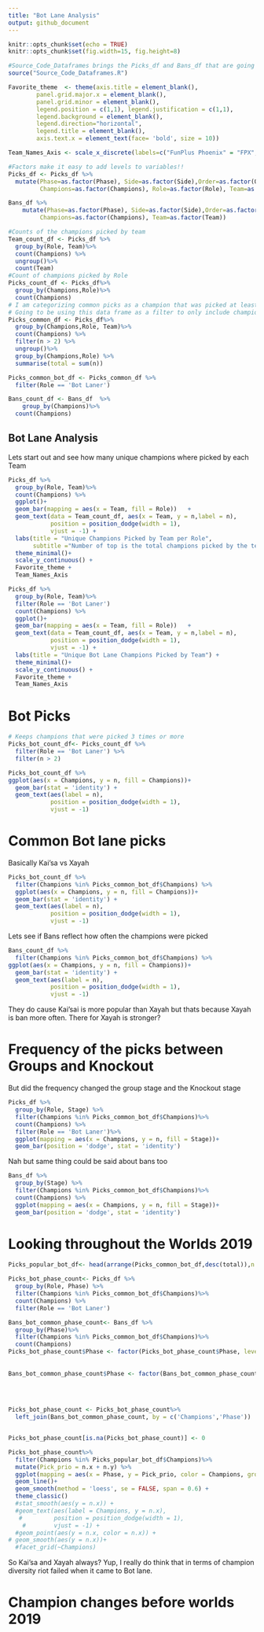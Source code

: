 ```yaml
---
title: "Bot Lane Analysis"
output: github_document
---
```


```r
knitr::opts_chunk$set(echo = TRUE)
knitr::opts_chunk$set(fig.width=15, fig.height=8)

#Source_Code_Dataframes brings the Picks_df and Bans_df that are going to be used in this R Markdown
source("Source_Code_Dataframes.R")

Favorite_theme  <- theme(axis.title = element_blank(),
        panel.grid.major.x = element_blank(),
        panel.grid.minor = element_blank(),
        legend.position = c(1,1), legend.justification = c(1,1),
        legend.background = element_blank(),
        legend.direction="horizontal",
        legend.title = element_blank(),
        axis.text.x = element_text(face= 'bold', size = 10))

Team_Names_Axis <- scale_x_discrete(labels=c("FunPlus Phoenix" = "FPX", "G2 Esports" = "G2", "SK Telecom T1" = "SKT", "Invictus Gaming" = "IG","DAMWON Gaming" = "DWG", "Splyce" =  "SPY", "Fnatic" = "FNC", "Griffin" = "GRF", "Team Liquid" = "TL", "ahq eSports Club" = "AHQ","Royal Never Give Up" = "RNG", "Clutch Gaming" = "CG", "Hong Kong Attitude" = "HKA", "Cloud9" = "C9", "J Team" = "JT", "GAM Esports" = "GAM"))

#Factors make it easy to add levels to variables!!
Picks_df <- Picks_df %>%
  mutate(Phase=as.factor(Phase), Side=as.factor(Side),Order=as.factor(Order),
         Champions=as.factor(Champions), Role=as.factor(Role), Team=as.factor(Team))

Bans_df %>%
    mutate(Phase=as.factor(Phase), Side=as.factor(Side),Order=as.factor(Order),
         Champions=as.factor(Champions), Team=as.factor(Team))

#Counts of the champions picked by team
Team_count_df <- Picks_df %>%
  group_by(Role, Team)%>%
  count(Champions) %>%
  ungroup()%>%
  count(Team)
#Count of champions picked by Role
Picks_count_df <- Picks_df%>%
  group_by(Champions,Role)%>%
  count(Champions)
# I am categorizing common picks as a champion that was picked at least 3 times by one or more teams
# Going to be using this data frame as a filter to only include champions that made it past these parameters
Picks_common_df <- Picks_df%>%
  group_by(Champions,Role, Team)%>%
  count(Champions) %>%
  filter(n > 2) %>%
  ungroup()%>%
  group_by(Champions,Role) %>%
  summarise(total = sum(n))

Picks_common_bot_df <- Picks_common_df %>%
  filter(Role == 'Bot Laner')

Bans_count_df <- Bans_df  %>%
    group_by(Champions)%>%
  count(Champions)

```

## Bot Lane Analysis

Lets start out and see how many unique champions where picked by each Team

```r
Picks_df %>%
  group_by(Role, Team)%>%
  count(Champions) %>%
  ggplot()+
  geom_bar(mapping = aes(x = Team, fill = Role))   +
  geom_text(data = Team_count_df, aes(x = Team, y = n,label = n),
            position = position_dodge(width = 1),
            vjust = -1) +
  labs(title = "Unique Champions Picked by Team per Role",
       subtitle ="Number of top is the total champions picked by the team. The bar are separeted by color per role and legend is on the top right") +
  theme_minimal()+
  scale_y_continuous() +
  Favorite_theme +
  Team_Names_Axis

```
```r
Picks_df %>%
  group_by(Role, Team)%>%
  filter(Role == 'Bot Laner')
  count(Champions) %>%
  ggplot()+
  geom_bar(mapping = aes(x = Team, fill = Role))   +
  geom_text(data = Team_count_df, aes(x = Team, y = n,label = n),
            position = position_dodge(width = 1),
            vjust = -1) +
  labs(title = "Unique Bot Lane Champions Picked by Team") +
  theme_minimal()+
  scale_y_continuous() +
  Favorite_theme +
  Team_Names_Axis
```
# Bot Picks


```r
# Keeps champions that were picked 3 times or more
Picks_bot_count_df<- Picks_count_df %>%  
  filter(Role == 'Bot Laner') %>%
  filter(n > 2)

Picks_bot_count_df %>%
ggplot(aes(x = Champions, y = n, fill = Champions))+
  geom_bar(stat = 'identity') +
  geom_text(aes(label = n),
            position = position_dodge(width = 1),
            vjust = -1)  
```
# Common Bot lane picks
Basically Kai'sa vs Xayah

```r
Picks_bot_count_df %>%
  filter(Champions %in% Picks_common_bot_df$Champions) %>%
  ggplot(aes(x = Champions, y = n, fill = Champions))+
  geom_bar(stat = 'identity') +
  geom_text(aes(label = n),
            position = position_dodge(width = 1),
            vjust = -1)
```
Lets see if Bans reflect how often the champions were picked
```r
Bans_count_df %>%
  filter(Champions %in% Picks_common_bot_df$Champions) %>%
ggplot(aes(x = Champions, y = n, fill = Champions))+
  geom_bar(stat = 'identity') +
  geom_text(aes(label = n),
            position = position_dodge(width = 1),
            vjust = -1)
```
They do cause Kai'sai is more popular than Xayah but thats because Xayah is ban more often.
There for Xayah is stronger?

# Frequency of the picks between Groups and Knockout
But did the frequency changed the group stage and the Knockout stage
```r
Picks_df %>%
  group_by(Role, Stage) %>%
  filter(Champions %in% Picks_common_bot_df$Champions)%>%
  count(Champions) %>%
  filter(Role == 'Bot Laner')%>%
  ggplot(mapping = aes(x = Champions, y = n, fill = Stage))+
  geom_bar(position = 'dodge', stat = 'identity')
```
Nah but same thing could be said about bans too
```r
Bans_df %>%
  group_by(Stage) %>%
  filter(Champions %in% Picks_common_bot_df$Champions)%>%
  count(Champions) %>%
  ggplot(mapping = aes(x = Champions, y = n, fill = Stage))+
  geom_bar(position = 'dodge', stat = 'identity')
```
# Looking throughout the Worlds 2019
```r
Picks_popular_bot_df<- head(arrange(Picks_common_bot_df,desc(total)),n = 2)

Picks_bot_phase_count<- Picks_df %>%
  group_by(Role, Phase) %>%
  filter(Champions %in% Picks_common_bot_df$Champions)%>%
  count(Champions) %>%
  filter(Role == 'Bot Laner')

Bans_bot_common_phase_count<- Bans_df %>%
  group_by(Phase)%>%
  filter(Champions %in% Picks_common_bot_df$Champions)%>%
  count(Champions)
Picks_bot_phase_count$Phase <- factor(Picks_bot_phase_count$Phase, levels = c('Day 1','Day 2','Day 3','Day 4','Day 5',
                                                                              'Day 6','Day 7','Day 8','Tiebreakers',
                                                                              'Quarterfinals','Semifinals','Finals'))
Bans_bot_common_phase_count$Phase <- factor(Bans_bot_common_phase_count$Phase, levels = c('Day 1','Day 2','Day 3','Day 4',
                                                                                    'Day 5','Day 6','Day 7','Day 8',
                                                                                    'Tiebreakers','Quarterfinals',
                                                                                    'Semifinals','Finals'))

Picks_bot_phase_count <- Picks_bot_phase_count%>%
  left_join(Bans_bot_common_phase_count, by = c('Champions','Phase'))


Picks_bot_phase_count[is.na(Picks_bot_phase_count)] <- 0

Picks_bot_phase_count%>%
  filter(Champions %in% Picks_popular_bot_df$Champions)%>%
  mutate(Pick_prio = n.x + n.y) %>%
  ggplot(mapping = aes(x = Phase, y = Pick_prio, color = Champions, group = Champions))+
  geom_line()+
  geom_smooth(method = 'loess', se = FALSE, span = 0.6) +
  theme_classic()
  #stat_smooth(aes(y = n.x)) +
  #geom_text(aes(label = Champions, y = n.x),
   #         position = position_dodge(width = 1),
    #        vjust = -1) +
  #geom_point(aes(y = n.x, color = n.x)) +
# geom_smooth(aes(y = n.x))+
  #facet_grid(~Champions)
```
So Kai'sa and Xayah always? Yup, I really do think that in terms of champion diversity riot failed when it came to Bot lane.

# Champion changes before worlds 2019
